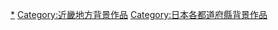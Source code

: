 {{日本行政區劃分類導航|背景作品}}
{{DEFAULTSORT:Mie}}
[[Category:三重縣文化|*]]
[[Category:近畿地方背景作品|Category:近畿地方背景作品]]
[[Category:日本各都道府縣背景作品|Category:日本各都道府縣背景作品]]